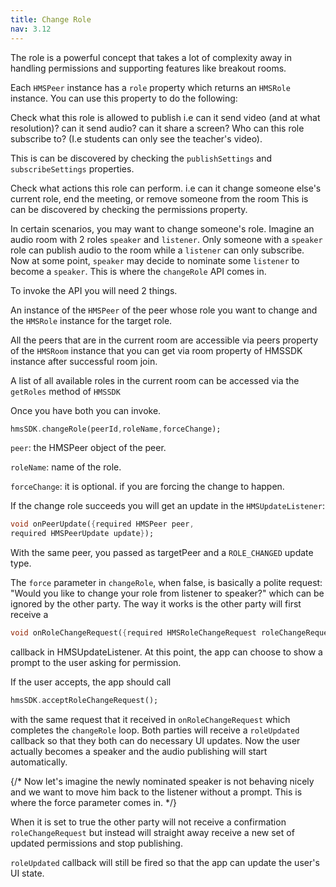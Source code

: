 ```yaml
---
title: Change Role
nav: 3.12
---
```


The role is a powerful concept that takes a lot of complexity away in handling permissions and supporting features like breakout rooms. 

Each `HMSPeer` instance has a `role` property which returns an `HMSRole` instance. You can use this property to do the following:

Check what this role is allowed to publish i.e can it send video (and at what resolution)? can it send audio? can it share a screen? Who can this role subscribe to? (I.e students can only see the teacher's video).

This is can be discovered by checking the `publishSettings` and `subscribeSettings` properties.


Check what actions this role can perform. i.e can it change someone else's current role, end the meeting, or remove someone from the room This is can be discovered by checking the permissions property.


In certain scenarios, you may want to change someone's role. Imagine an audio room with 2 roles `speaker` and `listener`. Only someone with a `speaker` role can publish audio to the room while a `listener` can only subscribe. Now at some point, `speaker` may decide to nominate some `listener` to become a `speaker`. This is where the `changeRole` API comes in.


To invoke the API you will need 2 things.

An instance of the `HMSPeer` of the peer whose role you want to change and the `HMSRole` instance for the target role. 

All the peers that are in the current room are accessible via peers property of the `HMSRoom` instance that you can get via room property of HMSSDK instance after successful room join. 

A list of all available roles in the current room can be accessed via the `getRoles` method of `HMSSDK`

Once you have both you can invoke.

```dart 
hmsSDK.changeRole(peerId,roleName,forceChange);
```

`peer`: the HMSPeer object of the peer.

`roleName`: name of the role.

`forceChange`: it is optional. if you are forcing the change to happen.


If the change role succeeds you will get an update in the `HMSUpdateListener`:

```dart
void onPeerUpdate({required HMSPeer peer, 
required HMSPeerUpdate update});
```

With the same peer, you passed as targetPeer and a `ROLE_CHANGED` update type.

The `force` parameter in `changeRole`, when false, is basically a polite request: "Would you like to change your role from listener to speaker?" which can be ignored by the other party. The way it works is the other party will first receive a


```dart
void onRoleChangeRequest({required HMSRoleChangeRequest roleChangeRequest});
```

callback in HMSUpdateListener. At this point, the app can choose to show a prompt to the user asking for permission. 

If the user accepts, the app should call

 ```dart
hmsSDK.acceptRoleChangeRequest();
 ```

 with the same request that it received in `onRoleChangeRequest` which completes the `changeRole` loop. Both parties will receive a `roleUpdated` callback so that they both can do necessary UI updates. Now the user actually becomes a speaker and the audio publishing will start automatically.

{/* Now let's imagine the newly nominated speaker is not behaving nicely and we want to move him back to the listener without a prompt. This is where the force parameter comes in. */}

When it is set to true the other party will not receive a confirmation `roleChangeRequest` but instead will straight away receive a new set of updated permissions and stop publishing. 


`roleUpdated` callback will still be fired so that the app can update the user's UI state.
